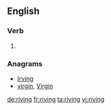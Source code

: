 ==English==

===Verb===
{{head|en|present participle}}

# {{present participle of|rive|lang=en}}

===Anagrams===
* [[Irving#English|Irving]]
* [[virgin#English|virgin]], [[Virgin#English|Virgin]]

[[de:riving]]
[[fr:riving]]
[[ta:riving]]
[[vi:riving]]